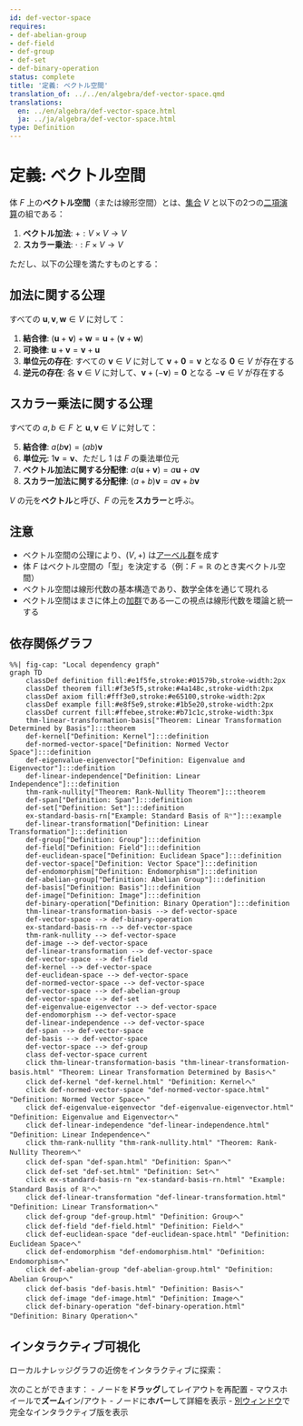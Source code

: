 ```yaml
---
id: def-vector-space
requires:
- def-abelian-group
- def-field
- def-group
- def-set
- def-binary-operation
status: complete
title: '定義: ベクトル空間'
translation_of: ../../en/algebra/def-vector-space.qmd
translations:
  en: ../en/algebra/def-vector-space.html
  ja: ../ja/algebra/def-vector-space.html
type: Definition
---
```


# 定義: ベクトル空間 {#def-vector-space}

体 $F$ 上の**ベクトル空間**（または線形空間）とは、[集合](../logic-set-theory/def-set.qmd) $V$ と以下の2つの[二項演算](def-binary-operation.qmd)の組である：

1. **ベクトル加法**: $+ : V \times V \to V$
2. **スカラー乗法**: $\cdot : F \times V \to V$

ただし、以下の公理を満たすものとする：

## 加法に関する公理

すべての $\mathbf{u}, \mathbf{v}, \mathbf{w} \in V$ に対して：

1. **結合律**: $(\mathbf{u} + \mathbf{v}) + \mathbf{w} = \mathbf{u} + (\mathbf{v} + \mathbf{w})$
2. **可換律**: $\mathbf{u} + \mathbf{v} = \mathbf{v} + \mathbf{u}$
3. **単位元の存在**: すべての $\mathbf{v} \in V$ に対して $\mathbf{v} + \mathbf{0} = \mathbf{v}$ となる $\mathbf{0} \in V$ が存在する
4. **逆元の存在**: 各 $\mathbf{v} \in V$ に対して、$\mathbf{v} + (-\mathbf{v}) = \mathbf{0}$ となる $-\mathbf{v} \in V$ が存在する

## スカラー乗法に関する公理

すべての $a, b \in F$ と $\mathbf{u}, \mathbf{v} \in V$ に対して：

5. **結合律**: $a(b\mathbf{v}) = (ab)\mathbf{v}$
6. **単位元**: $1\mathbf{v} = \mathbf{v}$、ただし $1$ は $F$ の乗法単位元
7. **ベクトル加法に関する分配律**: $a(\mathbf{u} + \mathbf{v}) = a\mathbf{u} + a\mathbf{v}$
8. **スカラー加法に関する分配律**: $(a + b)\mathbf{v} = a\mathbf{v} + b\mathbf{v}$

$V$ の元を**ベクトル**と呼び、$F$ の元を**スカラー**と呼ぶ。

## 注意

- ベクトル空間の公理により、$(V, +)$ は[アーベル群](def-abelian-group.qmd)を成す
- 体 $F$ はベクトル空間の「型」を決定する（例：$F = \mathbb{R}$ のとき実ベクトル空間）
- ベクトル空間は線形代数の基本構造であり、数学全体を通じて現れる
- ベクトル空間はまさに体上の[加群](def-module.qmd)である―この視点は線形代数を環論と統一する

## 依存関係グラフ

```mermaid
%%| fig-cap: "Local dependency graph"
graph TD
    classDef definition fill:#e1f5fe,stroke:#01579b,stroke-width:2px
    classDef theorem fill:#f3e5f5,stroke:#4a148c,stroke-width:2px
    classDef axiom fill:#fff3e0,stroke:#e65100,stroke-width:2px
    classDef example fill:#e8f5e9,stroke:#1b5e20,stroke-width:2px
    classDef current fill:#ffebee,stroke:#b71c1c,stroke-width:3px
    thm-linear-transformation-basis["Theorem: Linear Transformation Determined by Basis"]:::theorem
    def-kernel["Definition: Kernel"]:::definition
    def-normed-vector-space["Definition: Normed Vector Space"]:::definition
    def-eigenvalue-eigenvector["Definition: Eigenvalue and Eigenvector"]:::definition
    def-linear-independence["Definition: Linear Independence"]:::definition
    thm-rank-nullity["Theorem: Rank-Nullity Theorem"]:::theorem
    def-span["Definition: Span"]:::definition
    def-set["Definition: Set"]:::definition
    ex-standard-basis-rn["Example: Standard Basis of ℝⁿ"]:::example
    def-linear-transformation["Definition: Linear Transformation"]:::definition
    def-group["Definition: Group"]:::definition
    def-field["Definition: Field"]:::definition
    def-euclidean-space["Definition: Euclidean Space"]:::definition
    def-vector-space["Definition: Vector Space"]:::definition
    def-endomorphism["Definition: Endomorphism"]:::definition
    def-abelian-group["Definition: Abelian Group"]:::definition
    def-basis["Definition: Basis"]:::definition
    def-image["Definition: Image"]:::definition
    def-binary-operation["Definition: Binary Operation"]:::definition
    thm-linear-transformation-basis --> def-vector-space
    def-vector-space --> def-binary-operation
    ex-standard-basis-rn --> def-vector-space
    thm-rank-nullity --> def-vector-space
    def-image --> def-vector-space
    def-linear-transformation --> def-vector-space
    def-vector-space --> def-field
    def-kernel --> def-vector-space
    def-euclidean-space --> def-vector-space
    def-normed-vector-space --> def-vector-space
    def-vector-space --> def-abelian-group
    def-vector-space --> def-set
    def-eigenvalue-eigenvector --> def-vector-space
    def-endomorphism --> def-vector-space
    def-linear-independence --> def-vector-space
    def-span --> def-vector-space
    def-basis --> def-vector-space
    def-vector-space --> def-group
    class def-vector-space current
    click thm-linear-transformation-basis "thm-linear-transformation-basis.html" "Theorem: Linear Transformation Determined by Basisへ"
    click def-kernel "def-kernel.html" "Definition: Kernelへ"
    click def-normed-vector-space "def-normed-vector-space.html" "Definition: Normed Vector Spaceへ"
    click def-eigenvalue-eigenvector "def-eigenvalue-eigenvector.html" "Definition: Eigenvalue and Eigenvectorへ"
    click def-linear-independence "def-linear-independence.html" "Definition: Linear Independenceへ"
    click thm-rank-nullity "thm-rank-nullity.html" "Theorem: Rank-Nullity Theoremへ"
    click def-span "def-span.html" "Definition: Spanへ"
    click def-set "def-set.html" "Definition: Setへ"
    click ex-standard-basis-rn "ex-standard-basis-rn.html" "Example: Standard Basis of ℝⁿへ"
    click def-linear-transformation "def-linear-transformation.html" "Definition: Linear Transformationへ"
    click def-group "def-group.html" "Definition: Groupへ"
    click def-field "def-field.html" "Definition: Fieldへ"
    click def-euclidean-space "def-euclidean-space.html" "Definition: Euclidean Spaceへ"
    click def-endomorphism "def-endomorphism.html" "Definition: Endomorphismへ"
    click def-abelian-group "def-abelian-group.html" "Definition: Abelian Groupへ"
    click def-basis "def-basis.html" "Definition: Basisへ"
    click def-image "def-image.html" "Definition: Imageへ"
    click def-binary-operation "def-binary-operation.html" "Definition: Binary Operationへ"
```

## インタラクティブ可視化

ローカルナレッジグラフの近傍をインタラクティブに探索：

::: {.graph-viz data-id="def-vector-space" data-width="700" data-height="500"}
:::

次のことができます：
- ノードを**ドラッグ**してレイアウトを再配置
- マウスホイールで**ズーム**イン/アウト
- ノードに**ホバー**して詳細を表示
- [別ウィンドウ](../../output/interactive/def-vector-space.html){target="_blank"}で完全なインタラクティブ版を表示
